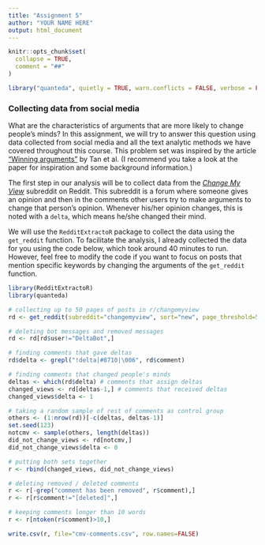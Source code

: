 ```yaml
---
title: "Assignment 5"
author: "YOUR NAME HERE"
output: html_document
---
```


```r
knitr::opts_chunk$set(
  collapse = TRUE,
  comment = "##"
)
```

```r
library("quanteda", quietly = TRUE, warn.conflicts = FALSE, verbose = FALSE)
```

### Collecting data from social media

What are the characteristics of arguments that are more likely to change people's minds? In this assignment, we will try to answer this question using data collected from social media and all the text analytic methods we have covered throughout this course. This problem set was inspired by the article ["Winning arguments"](https://arxiv.org/pdf/1602.01103.pdf) by Tan et al. (I recommend you take a look at the paper for inspiration and some background information.)

The first step in our analysis will be to collect data from the [*Change My View*](https://www.reddit.com/r/changemyview) subreddit on Reddit. This subreddit is a forum where someone gives an opinion and then in the comments other users try to make arguments to change that person's opinion. Whenever his/her opinion changes, this is noted with a `delta`, which means he/she changed their mind.

We will use the `RedditExtractoR` package to collect the data using the `get_reddit` function. To facilitate the analysis, I already collected the data for you using the code below, which took around 40 minutes to run. However, feel free to modify the code if you want to focus on posts that mention specific keywords by changing the arguments of the `get_reddit` function.

```r
library(RedditExtractoR)
library(quanteda)

# collecting up to 50 pages of posts in r/changemyview
rd <- get_reddit(subreddit="changemyview", sort="new", page_threshold=50)

# deleting bot messages and removed messages
rd <- rd[rd$user!="DeltaBot",]

# finding comments that gave deltas
rd$delta <- grepl("!delta|#8710|\006", rd$comment)

# finding comments that changed people's minds
deltas <- which(rd$delta) # comments that assign deltas
changed_views <- rd[deltas-1,] # comments that received deltas
changed_views$delta <- 1

# taking a random sample of rest of comments as control group
others <- (1:nrow(rd))[-c(deltas, deltas-1)]
set.seed(123)
notcmv <- sample(others, length(deltas))
did_not_change_views <- rd[notcmv,]
did_not_change_views$delta <- 0

# putting both sets together
r <- rbind(changed_views, did_not_change_views)

# deleting removed / deleted comments
r <- r[-grep("comment has been removed", r$comment),]
r <- r[r$comment!="[deleted]",]

# keeping comments longer than 10 words
r <- r[ntoken(r$comment)>10,]

write.csv(r, file="cmv-comments.csv", row.names=FALSE)

```



